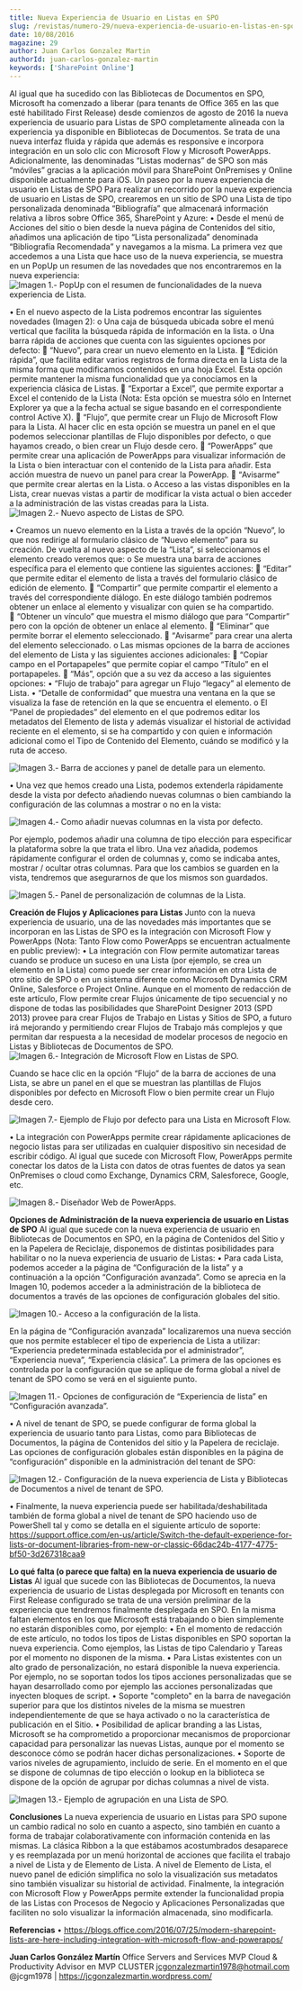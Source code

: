 ```yaml
---
title: Nueva Experiencia de Usuario en Listas en SPO
slug: /revistas/numero-29/nueva-experiencia-de-usuario-en-listas-en-spo
date: 10/08/2016
magazine: 29
author: Juan Carlos Gonzalez Martin
authorId: juan-carlos-gonzalez-martin
keywords: ['SharePoint Online']
---
```






Al igual que ha sucedido con las Bibliotecas de Documentos en SPO, Microsoft ha comenzado a liberar (para tenants de Office 365 en las que esté habilitado First Release) desde comienzos de agosto de 2016 la nueva experiencia de usuario para Listas de SPO completamente alineada con la experiencia ya disponible en Bibliotecas de Documentos. Se trata de una nueva interfaz fluida y rápida que además es responsive e incorpora integración en un solo clic con Microsoft Flow y Microsoft PowerApps. Adicionalmente, las denominadas “Listas modernas” de SPO son más “móviles” gracias a la aplicación móvil para SharePoint OnPremises y Online disponible actualmente para iOS.
Un paseo por la nueva experiencia de usuario en Listas de SPO
Para realizar un recorrido por la nueva experiencia de usuario en Listas de SPO, crearemos en un sitio de SPO una Lista de tipo personalizada denominada “Bibliografía” que almacenará información relativa a libros sobre Office 365, SharePoint y Azure:
• Desde el menú de Acciones del sitio o bien desde la nueva página de Contenidos del sitio, añadimos una aplicación de tipo “Lista personalizada” denominada “Bibliografía Recomendada” y navegamos a la misma. La primera vez que accedemos a una Lista que hace uso de la nueva experiencia, se muestra en un PopUp un resumen de las novedades que nos encontraremos en la nueva experiencia:
![Imagen 1.- PopUp con el resumen de funcionalidades de la nueva experiencia de Lista.](../../../images/numero29/nueva-experiencia-de-usuario-en-listas-en-spo/image1.png)

• En el nuevo aspecto de la Lista podremos encontrar las siguientes novedades (Imagen 2):
o Una caja de búsqueda ubicada sobre el menú vertical que facilita la búsqueda rápida de información en la lista.
o Una barra rápida de acciones que cuenta con las siguientes opciones por defecto:
 “Nuevo”, para crear un nuevo elemento en la Lista.
 “Edición rápida”, que facilita editar varios registros de forma directa en la Lista de la misma forma que modificamos contenidos en una hoja Excel. Esta opción permite mantener la misma funcionalidad que ya conocíamos en la experiencia clásica de Listas.
 “Exportar a Excel”, que permite exportar a Excel el contenido de la Lista (Nota: Esta opción se muestra sólo en Internet Explorer ya que a la fecha actual se sigue basando en el correspondiente control Active X).
 “Flujo”, que permite crear un Flujo de Microsoft Flow para la Lista. Al hacer clic en esta opción se muestra un panel en el que podemos seleccionar plantillas de Flujo disponibles por defecto, o que hayamos creado, o bien crear un Flujo desde cero.
 “PowerApps” que permite crear una aplicación de PowerApps para visualizar información de la Lista o bien interactuar con el contenido de la Lista para añadir. Esta acción muestra de nuevo un panel para crear la PowerApp.
 “Avisarme” que permite crear alertas en la Lista.
o Acceso a las vistas disponibles en la Lista, crear nuevas vistas a partir de modificar la vista actual o bien acceder a la administración de las vistas creadas para la Lista.
![Imagen 2.- Nuevo aspecto de Listas de SPO.](../../../images/numero29/nueva-experiencia-de-usuario-en-listas-en-spo/image2.png)

• Creamos un nuevo elemento en la Lista a través de la opción “Nuevo”, lo que nos redirige al formulario clásico de “Nuevo elemento” para su creación. De vuelta al nuevo aspecto de la “Lista”, si seleccionamos el elemento creado veremos que:
o Se muestra una barra de acciones específica para el elemento que contiene las siguientes acciones:
 “Editar” que permite editar el elemento de lista a través del formulario clásico de edición de elemento.
 “Compartir” que permite compartir el elemento a través del correspondiente diálogo. En este diálogo también podremos obtener un enlace al elemento y visualizar con quien se ha compartido.
 “Obtener un vínculo” que muestra el mismo diálogo que para “Compartir” pero con la opción de obtener un enlace al elemento.
 “Eliminar” que permite borrar el elemento seleccionado.
 “Avisarme” para crear una alerta del elemento seleccionado.
o Las mismas opciones de la barra de acciones del elemento de Lista y las siguientes acciones adicionales:
 “Copiar campo en el Portapapeles” que permite copiar el campo “Título” en el portapapeles.
 “Más”, opción que a su vez da acceso a las siguientes opciones:
• “Flujo de trabajo” para agregar un Flujo “legacy” al elemento de Lista.
• “Detalle de conformidad” que muestra una ventana en la que se visualiza la fase de retención en la que se encuentra el elemento.
o El “Panel de propiedades” del elemento en el que podremos editar los metadatos del Elemento de lista y además visualizar el historial de actividad reciente en el elemento, si se ha compartido y con quien e información adicional como el Tipo de Contenido del Elemento, cuándo se modificó y la ruta de acceso.

![Imagen 3.- Barra de acciones y panel de detalle para un elemento.](../../../images/numero29/nueva-experiencia-de-usuario-en-listas-en-spo/image3.png)

• Una vez que hemos creado una Lista, podemos extenderla rápidamente desde la vista por defecto añadiendo nuevas columnas o bien cambiando la configuración de las columnas a mostrar o no en la vista:

![Imagen 4.- Como añadir nuevas columnas en la vista por defecto.](../../../images/numero29/nueva-experiencia-de-usuario-en-listas-en-spo/image4.png)

Por ejemplo, podemos añadir una columna de tipo elección para especificar la plataforma sobre la que trata el libro. Una vez añadida, podemos rápidamente configurar el orden de columnas y, como se indicaba antes, mostrar / ocultar otras columnas. Para que los cambios se guarden en la vista, tendremos que asegurarnos de que los mismos son guardados.​

![Imagen 5.- Panel de personalización de columnas de la Lista.](../../../images/numero29/nueva-experiencia-de-usuario-en-listas-en-spo/image5.png)

**Creación de Flujos y Aplicaciones para Listas**
Junto con la nueva experiencia de usuario, una de las novedades más importantes que se incorporan en las Listas de SPO es la integración con Microsoft Flow y PowerApps (Nota: Tanto Flow como PowerApps se encuentran actualmente en public preview):
• La integración con Flow permite automatizar tareas cuando se produce un suceso en una Lista (por ejemplo, se crea un elemento en la Lista) como puede ser crear información en otra Lista de otro sitio de SPO o en un sistema diferente como Microsoft Dynamics CRM Online, Salesforce o Project Online. Aunque en el momento de redacción de este artículo, Flow permite crear Flujos únicamente de tipo secuencial y no dispone de todas las posibilidades que SharePoint Designer 2013 (SPD 2013) provee para crear Flujos de Trabajo en Listas y Sitios de SPO, a futuro irá mejorando y permitiendo crear Flujos de Trabajo más complejos y que permitan dar respuesta a la necesidad de modelar procesos de negocio en Listas y Bibliotecas de Documentos de SPO.
![Imagen 6.- Integración de Microsoft Flow en Listas de SPO.](../../../images/numero29/nueva-experiencia-de-usuario-en-listas-en-spo/image6.png)

Cuando se hace clic en la opción “Flujo” de la barra de acciones de una Lista, se abre un panel en el que se muestran las plantillas de Flujos disponibles por defecto en Microsoft Flow o bien permite crear un Flujo desde cero.

![Imagen 7.- Ejemplo de Flujo por defecto para una Lista en Microsoft Flow.](../../../images/numero29/nueva-experiencia-de-usuario-en-listas-en-spo/image7.png)

• La integración con PowerApps permite crear rápidamente aplicaciones de negocio listas para ser utilizadas en cualquier dispositivo sin necesidad de escribir código. Al igual que sucede con Microsoft Flow, PowerApps permite conectar los datos de la Lista con datos de otras fuentes de datos ya sean OnPremises o cloud como Exchange, Dynamics CRM, Salesforece, Google, etc.

![Imagen 8.- Diseñador Web de PowerApps.](../../../images/numero29/nueva-experiencia-de-usuario-en-listas-en-spo/image8.png)

**Opciones de Administración de la nueva experiencia de usuario en Listas de SPO**
Al igual que sucede con la nueva experiencia de usuario en Bibliotecas de Documentos en SPO, en la página de Contenidos del Sitio y en la Papelera de Reciclaje, disponemos de distintas posibilidades para habilitar o no la nueva experiencia de usuario de Listas:
• Para cada Lista, podemos acceder a la página de “Configuración de la lista” y a continuación a la opción “Configuración avanzada”. Como se aprecia en la Imagen 10, podemos acceder a la administración de la biblioteca de documentos a través de las opciones de configuración globales del sitio.

![Imagen 10.- Acceso a la configuración de la lista.](../../../images/numero29/nueva-experiencia-de-usuario-en-listas-en-spo/image9.png)

En la página de “Configuración avanzada” localizaremos una nueva sección que nos permite establecer el tipo de experiencia de Lista a utilizar: “Experiencia predeterminada establecida por el administrador”, “Experiencia nueva”, “Experiencia clásica”. La primera de las opciones es controlada por la configuración que se aplique de forma global a nivel de tenant de SPO como se verá en el siguiente punto.

![Imagen 11.- Opciones de configuración de “Experiencia de lista” en “Configuración avanzada”.](../../../images/numero29/nueva-experiencia-de-usuario-en-listas-en-spo/image10.png)

• A nivel de tenant de SPO, se puede configurar de forma global la experiencia de usuario tanto para Listas, como para Bibliotecas de Documentos, la página de Contenidos del sitio y la Papelera de reciclaje. Las opciones de configuración globales están disponibles en la página de “configuración” disponible en la administración del tenant de SPO:

![Imagen 12.- Configuración de la nueva experiencia de Lista y Bibliotecas de Documentos a nivel de tenant de SPO.](../../../images/numero29/nueva-experiencia-de-usuario-en-listas-en-spo/image11.png)



• Finalmente, la nueva experiencia puede ser habilitada/deshabilitada también de forma global a nivel de tenant de SPO haciendo uso de PowerShell tal y como se detalla en el siguiente artículo de soporte: https://support.office.com/en-us/article/Switch-the-default-experience-for-lists-or-document-libraries-from-new-or-classic-66dac24b-4177-4775-bf50-3d267318caa9

**Lo qué falta (o parece que falta) en la nueva experiencia de usuario de Listas**
Al igual que sucede con las Bibliotecas de Documentos, la nueva experiencia de usuario de Listas desplegada por Microsoft en tenants con First Release configurado se trata de una versión preliminar de la experiencia que tendremos finalmente desplegada en SPO. En la misma faltan elementos en los que Microsoft está trabajando o bien simplemente no estarán disponibles como, por ejemplo:
• En el momento de redacción de este artículo, no todos los tipos de Listas disponibles en SPO soportan la nueva experiencia. Como ejemplos, las Listas de tipo Calendario y Tareas por el momento no disponen de la misma.
• Para Listas existentes con un alto grado de personalización, no estará disponible la nueva experiencia. Por ejemplo, no se soportan todos los tipos acciones personalizadas que se hayan desarrollado como por ejemplo las acciones personalizadas que inyecten bloques de script.
• Soporte "completo" en la barra de navegación superior para que los distintos niveles de la misma se muestren independientemente de que se haya activado o no la característica de publicación en el Sitio.
• Posibilidad de aplicar branding a las Listas, Microsoft se ha comprometido a proporcionar mecanismos de proporcionar capacidad para personalizar las nuevas Listas, aunque por el momento se desconoce cómo se podrán hacer dichas personalizaciones.
• Soporte de varios niveles de agrupamiento, incluido de serie. En el momento en el que se dispone de columnas de tipo elección o lookup en la biblioteca se dispone de la opción de agrupar por dichas columnas a nivel de vista.

![Imagen 13.- Ejemplo de agrupación en una Lista de SPO.](../../../images/numero29/nueva-experiencia-de-usuario-en-listas-en-spo/image12.png)

**Conclusiones**
La nueva experiencia de usuario en Listas para SPO supone un cambio radical no solo en cuanto a aspecto, sino también en cuanto a forma de trabajar colaborativamente con información contenida en las mismas. La clásica Ribbon a la que estábamos acostumbrados desaparece y es reemplazada por un menú horizontal de acciones que facilita el trabajo a nivel de Lista y de Elemento de Lista. A nivel de Elemento de Lista, el nuevo panel de edición simplifica no solo la visualización sus metadatos sino también visualizar su historial de actividad. Finalmente, la integración con Microsoft Flow y PowerApps permite extender la funcionalidad propia de las Listas con Procesos de Negocio y Aplicaciones Personalizadas que faciliten no solo visualizar la información almacenada, sino modificarla.

**Referencias**
• https://blogs.office.com/2016/07/25/modern-sharepoint-lists-are-here-including-integration-with-microsoft-flow-and-powerapps/

**Juan Carlos González Martín**
Office Servers and Services MVP
Cloud & Productivity Advisor en MVP CLUSTER
jcgonzalezmartin1978@hotmail.com 
@jcgm1978 | https://jcgonzalezmartin.wordpress.com/​

